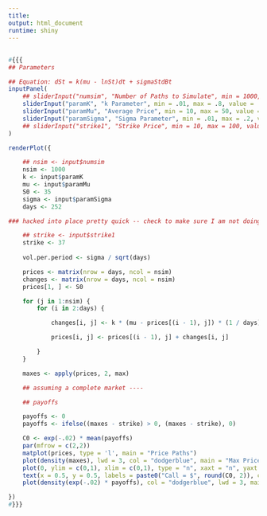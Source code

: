 ```yaml
---
title: 
output: html_document
runtime: shiny
---
```


##

```r
#{{{
## Parameters

## Equation: dSt = k(mu - lnSt)dt + sigmaStdBt
inputPanel(
    ## sliderInput("numsim", "Number of Paths to Simulate", min = 1000, max = 100000, value = 10000, step = 100),
    sliderInput("paramK", "k Parameter", min = .01, max = .8, value = .2, step = .01),
    sliderInput("paramMu", "Average Price", min = 10, max = 50, value = 30, step = 1),
    sliderInput("paramSigma", "Sigma Parameter", min = .01, max = .2, value = .05, step = .01)
    ## sliderInput("strike1", "Strike Price", min = 10, max = 100, value = 35, step = 5)    
)

renderPlot({

    ## nsim <- input$numsim
    nsim <- 1000
    k <- input$paramK
    mu <- input$paramMu
    S0 <- 35
    sigma <- input$paramSigma
    days <- 252

### hacked into place pretty quick -- check to make sure I am not doing something stupid ----

    ## strike <- input$strike1
    strike <- 37
    
    vol.per.period <- sigma / sqrt(days)

    prices <- matrix(nrow = days, ncol = nsim)
    changes <- matrix(nrow = days, ncol = nsim)
    prices[1, ] <- S0

    for (j in 1:nsim) {
        for (i in 2:days) {

            changes[i, j] <- k * (mu - prices[(i - 1), j]) * (1 / days) + vol.per.period * prices[(i - 1), j] * rnorm(1)

            prices[i, j] <- prices[(i - 1), j] + changes[i, j]

        }
    }

    maxes <- apply(prices, 2, max)

    ## assuming a complete market ----

    ## payoffs

    payoffs <- 0
    payoffs <- ifelse((maxes - strike) > 0, (maxes - strike), 0)

    C0 <- exp(-.02) * mean(payoffs)
    par(mfrow = c(2,2))
    matplot(prices, type = 'l', main = "Price Paths")
    plot(density(maxes), lwd = 3, col = "dodgerblue", main = "Max Price Values")
    plot(0, ylim = c(0,1), xlim = c(0,1), type = "n", xaxt = "n", yaxt = "n", ylab = "", xlab = "")
    text(x = 0.5, y = 0.5, labels = paste0("Call = $", round(C0, 2)), cex = 5)
    plot(density(exp(-.02) * payoffs), col = "dodgerblue", lwd = 3, main = "Present Value of Lookback Call Payoffs")

})
#}}}
```
